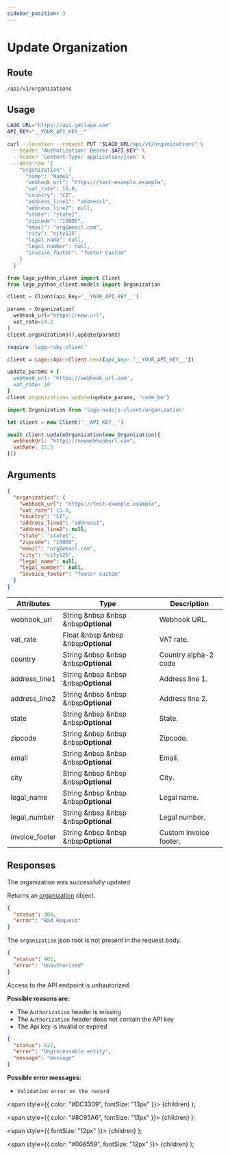 ```yaml
---
sidebar_position: 3
---
```



# Update Organization

## Route

```curl title="PUT"
/api/v1/organizations
```

## Usage

<Tabs groupId="prog-language">
  <TabItem value="curl" label="Curl" default>

  ```bash
  LAGO_URL="https://api.getlago.com"
  API_KEY="__YOUR_API_KEY__"

  curl --location --request PUT "$LAGO_URL/api/v1/organizations" \
    --header "Authorization: Bearer $API_KEY" \
    --header 'Content-Type: application/json' \
    --data-raw '{
      "organization": {
        "name": "Name1",
        "webhook_url": "https://test-example.example",
        "vat_rate": 15.0,
        "country": "CZ",
        "address_line1": "address1",
        "address_line2": null,
        "state": "state1",
        "zipcode": "10000",
        "email": "org@email.com",
        "city": "city125",
        "legal_name": null,
        "legal_number": null,
        "invoice_footer": "footer custom"
      }
    }'
  ```
  </TabItem>

  <TabItem value="python" label="Python">

  ```python
  from lago_python_client import Client
  from lago_python_client.models import Organization

  client = Client(api_key='__YOUR_API_KEY__')

  params = Organization(
    webhook_url="https://new.url",
    vat_rate=14.2
  )
  client.organizations().update(params)
  ```
  </TabItem>

  <TabItem value="ruby" label="Ruby">

  ```ruby
  require 'lago-ruby-client'

  client = Lago::Api::Client.new({api_key: '__YOUR_API_KEY__'})

  update_params = {
    webhook_url: 'https://webhook_url.com',
    vat_rate: 10
  }
  client.organizations.update(update_params, 'code_bm')
  ```
  </TabItem>

  <TabItem value="javascript" label="Node.js">

  ```javascript
  import Organization from 'lago-nodejs-client/organization'

  let client = new Client('__API_KEY__')

  await client.updateOrganization(new Organization({
    webhookUrl: "https://newwebhookurl.com",
    vatRate: 15.5
  }))
  ```
  </TabItem>
</Tabs>

## Arguments

```json
{
  "organization": {
    "webhook_url": "https://test-example.example",
    "vat_rate": 15.0,
    "country": "CZ",
    "address_line1": "address1",
    "address_line2": null,
    "state": "state1",
    "zipcode": "10000",
    "email": "org@email.com",
    "city": "city125",
    "legal_name": null,
    "legal_number": null,
    "invoice_footer": "footer custom"
  }
}
```

| Attributes | Type | Description |
|--|--|--|
| webhook_url | String &nbsp &nbsp &nbsp<Optional>**Optional**</Optional> | Webhook URL. |
| vat_rate | Float &nbsp &nbsp &nbsp<Optional>**Optional**</Optional> | VAT rate. |
| country | String &nbsp &nbsp &nbsp<Optional>**Optional**</Optional> | Country alpha-2 code |
| address_line1 | String &nbsp &nbsp &nbsp<Optional>**Optional**</Optional> | Address line 1. |
| address_line2 | String &nbsp &nbsp &nbsp<Optional>**Optional**</Optional> | Address line 2. |
| state | String &nbsp &nbsp &nbsp<Optional>**Optional**</Optional> | State. |
| zipcode | String &nbsp &nbsp &nbsp<Optional>**Optional**</Optional> | Zipcode. |
| email | String &nbsp &nbsp &nbsp<Optional>**Optional**</Optional> | Email. |
| city | String &nbsp &nbsp &nbsp<Optional>**Optional**</Optional> | City. |
| legal_name | String &nbsp &nbsp &nbsp<Optional>**Optional**</Optional> | Legal name. |
| legal_number | String &nbsp &nbsp &nbsp<Optional>**Optional**</Optional> | Legal number. |
| invoice_footer | String &nbsp &nbsp &nbsp<Optional>**Optional**</Optional> | Custom invoice footer. |
## Responses

<Tabs>
  <TabItem value="200" label="HTTP 200" default>
  The organization was successfully updated

  Returns an [organization](./organization-object) object.
  </TabItem>

  <TabItem value="400" label="HTTP 400">

  ```json
  {
    "status": 400,
    "error": "Bad Request"
  }
  ```

  The `organization` json root is not present in the request body.
  </TabItem>

  <TabItem value="401" label="HTTP 401">

  ```json
  {
    "status": 401,
    "error": "Unauthorized"
  }
  ```

  Access to the API endpoint is unhautorized.

  **Possible reasons are:**
  * The `Authorization` header is missing
  * The `Authorization` header does not contain the API key
  * The Api key is invalid or expired


  </TabItem>


  <TabItem value="422" label="HTTP 422">

  ```json
  {
    "status": 422,
    "error": "Unprocessable entity",
    "message": "message"
  }
  ```

  **Possible error messages:**
  * `Validation error on the record`


  </TabItem>
</Tabs>



  <span
    style={{
      color: "#DC3309",
      fontSize: "13px"
    }}>
    {children}
  </span>
);

  <span
    style={{
      color: "#8C95A6",
      fontSize: "13px"
    }}>
    {children}
  </span>
);

  <span
    style={{
      fontSize: "12px"
    }}>
    {children}
  </span>
);

  <span
    style={{
      color: "#008559",
      fontSize: "12px"
    }}>
    {children}
  </span>
);
